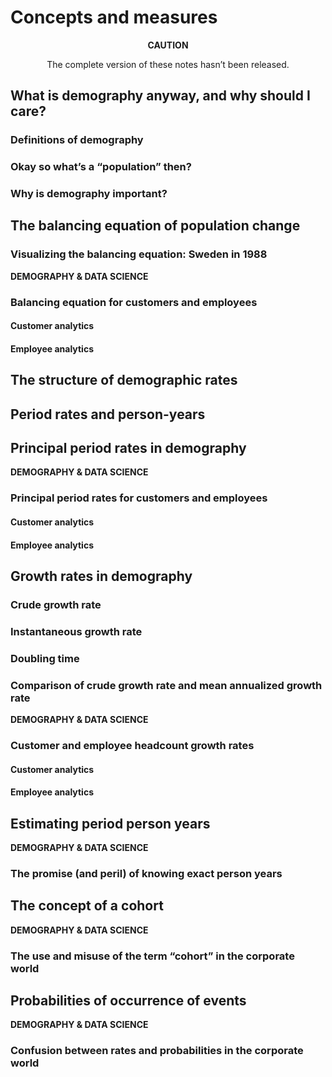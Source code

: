 # Concepts and measures

:::{.rmdcaution}
<center>
**CAUTION**

The complete version of these notes hasn't been released.
</center>
:::

## What is demography anyway, and why should I care?

:::{.rmdimportant}
### Definitions of demography {.unnumbered}
:::

### Okay so what's a "population" then?

### Why is demography important?

## The balancing equation of population change

### Visualizing the balancing equation: Sweden in 1988

:::{.rmdtip}
**DEMOGRAPHY & DATA SCIENCE**

### Balancing equation for customers and employees

#### Customer analytics

#### Employee analytics
:::

## The structure of demographic rates

## Period rates and person-years

## Principal period rates in demography

:::{.rmdtip}
**DEMOGRAPHY & DATA SCIENCE**

### Principal period rates for customers and employees

#### Customer analytics

#### Employee analytics
:::

## Growth rates in demography

### Crude growth rate

### Instantaneous growth rate

### Doubling time

### Comparison of crude growth rate and mean annualized growth rate

:::{.rmdtip}
**DEMOGRAPHY & DATA SCIENCE**

### Customer and employee headcount growth rates

#### Customer analytics

#### Employee analytics
:::

## Estimating period person years

:::{.rmdtip}
**DEMOGRAPHY & DATA SCIENCE**

### The promise (and peril) of knowing exact person years
:::

## The concept of a cohort

:::{.rmdtip}
**DEMOGRAPHY & DATA SCIENCE**

### The use and misuse of the term "cohort" in the corporate world
:::

## Probabilities of occurrence of events

:::{.rmdtip}
**DEMOGRAPHY & DATA SCIENCE**

### Confusion between rates and probabilities in the corporate world
:::
